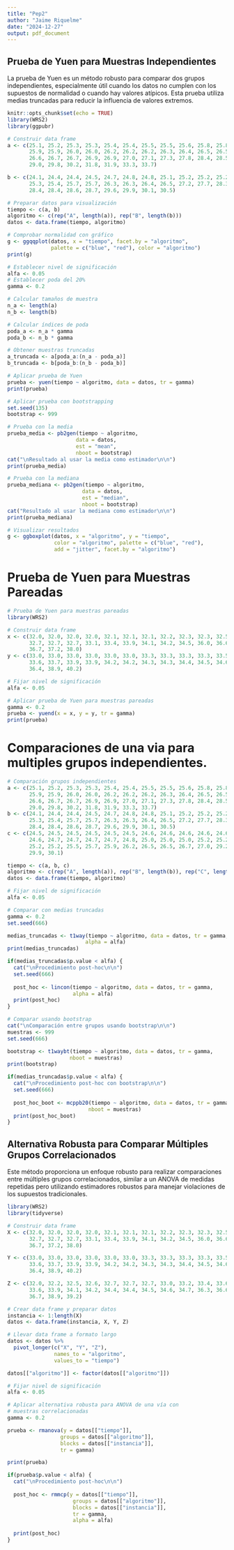 ```yaml
---
title: "Pep2"
author: "Jaime Riquelme"
date: "2024-12-27"
output: pdf_document
---
```


## Prueba de Yuen para Muestras Independientes

La prueba de Yuen es un método robusto para comparar dos grupos independientes, especialmente útil cuando los datos no cumplen con los supuestos de normalidad o cuando hay valores atípicos. Esta prueba utiliza medias truncadas para reducir la influencia de valores extremos.

```r
knitr::opts_chunk$set(echo = TRUE)
library(WRS2)
library(ggpubr)

# Construir data frame
a <- c(25.1, 25.2, 25.3, 25.3, 25.4, 25.4, 25.5, 25.5, 25.6, 25.8, 25.8,
       25.9, 25.9, 26.0, 26.0, 26.2, 26.2, 26.2, 26.3, 26.4, 26.5, 26.5,
       26.6, 26.7, 26.7, 26.9, 26.9, 27.0, 27.1, 27.3, 27.8, 28.4, 28.5,
       29.0, 29.8, 30.2, 31.8, 31.9, 33.3, 33.7)

b <- c(24.1, 24.4, 24.4, 24.5, 24.7, 24.8, 24.8, 25.1, 25.2, 25.2, 25.2,
       25.3, 25.4, 25.7, 25.7, 26.3, 26.3, 26.4, 26.5, 27.2, 27.7, 28.3,
       28.4, 28.4, 28.6, 28.7, 29.6, 29.9, 30.1, 30.5)

# Preparar datos para visualización
tiempo <- c(a, b)
algoritmo <- c(rep("A", length(a)), rep("B", length(b)))
datos <- data.frame(tiempo, algoritmo)

# Comprobar normalidad con gráfico
g <- ggqqplot(datos, x = "tiempo", facet.by = "algoritmo",
              palette = c("blue", "red"), color = "algoritmo")
print(g)

# Establecer nivel de significación
alfa <- 0.05
# Establecer poda del 20%
gamma <- 0.2

# Calcular tamaños de muestra
n_a <- length(a)
n_b <- length(b)

# Calcular índices de poda
poda_a <- n_a * gamma
poda_b <- n_b * gamma

# Obtener muestras truncadas
a_truncada <- a[poda_a:(n_a - poda_a)]
b_truncada <- b[poda_b:(n_b - poda_b)]

# Aplicar prueba de Yuen
prueba <- yuen(tiempo ~ algoritmo, data = datos, tr = gamma)
print(prueba)

# Aplicar prueba con bootstrapping
set.seed(135)
bootstrap <- 999

# Prueba con la media
prueba_media <- pb2gen(tiempo ~ algoritmo,
                      data = datos,
                      est = "mean",
                      nboot = bootstrap)
cat("\nResultado al usar la media como estimador\n\n")
print(prueba_media)

# Prueba con la mediana
prueba_mediana <- pb2gen(tiempo ~ algoritmo,
                        data = datos,
                        est = "median",
                        nboot = bootstrap)
cat("Resultado al usar la mediana como estimador\n\n")
print(prueba_mediana)

# Visualizar resultados
g <- ggboxplot(datos, x = "algoritmo", y = "tiempo",
               color = "algoritmo", palette = c("blue", "red"),
               add = "jitter", facet.by = "algoritmo")
```

# Prueba de Yuen para Muestras Pareadas
```r
# Prueba de Yuen para muestras pareadas
library(WRS2)

# Construir data frame
x <- c(32.0, 32.0, 32.0, 32.0, 32.1, 32.1, 32.1, 32.2, 32.3, 32.3, 32.5,
       32.7, 32.7, 32.7, 33.1, 33.4, 33.9, 34.1, 34.2, 34.5, 36.0, 36.6,
       36.7, 37.2, 38.0)
y <- c(33.0, 33.0, 33.0, 33.0, 33.0, 33.0, 33.3, 33.3, 33.3, 33.3, 33.5,
       33.6, 33.7, 33.9, 33.9, 34.2, 34.2, 34.3, 34.3, 34.4, 34.5, 34.6,
       36.4, 38.9, 40.2)

# Fijar nivel de significación
alfa <- 0.05

# Aplicar prueba de Yuen para muestras pareadas
gamma <- 0.2
prueba <- yuend(x = x, y = y, tr = gamma)
print(prueba)
```

# Comparaciones de una via para multiples grupos independientes.

```r
# Comparación grupos independientes
a <- c(25.1, 25.2, 25.3, 25.3, 25.4, 25.4, 25.5, 25.5, 25.6, 25.8, 25.8,
       25.9, 25.9, 26.0, 26.0, 26.2, 26.2, 26.2, 26.3, 26.4, 26.5, 26.5,
       26.6, 26.7, 26.7, 26.9, 26.9, 27.0, 27.1, 27.3, 27.8, 28.4, 28.5,
       29.0, 29.8, 30.2, 31.8, 31.9, 33.3, 33.7)
b <- c(24.1, 24.4, 24.4, 24.5, 24.7, 24.8, 24.8, 25.1, 25.2, 25.2, 25.2,
       25.3, 25.4, 25.7, 25.7, 26.3, 26.3, 26.4, 26.5, 27.2, 27.7, 28.3,
       28.4, 28.4, 28.6, 28.7, 29.6, 29.9, 30.1, 30.5)
c <- c(24.5, 24.5, 24.5, 24.5, 24.5, 24.5, 24.6, 24.6, 24.6, 24.6, 24.6,
       24.6, 24.7, 24.7, 24.7, 24.7, 24.8, 25.0, 25.0, 25.0, 25.2, 25.2,
       25.2, 25.2, 25.5, 25.7, 25.9, 26.2, 26.5, 26.5, 26.7, 27.0, 29.2,
       29.9, 30.1)

tiempo <- c(a, b, c)
algoritmo <- c(rep("A", length(a)), rep("B", length(b)), rep("C", length(c)))
datos <- data.frame(tiempo, algoritmo)

# Fijar nivel de significación
alfa <- 0.05

# Comparar con medias truncadas
gamma <- 0.2
set.seed(666)

medias_truncadas <- t1way(tiempo ~ algoritmo, data = datos, tr = gamma,
                         alpha = alfa)
print(medias_truncadas)

if(medias_truncadas$p.value < alfa) {
  cat("\nProcedimiento post-hoc\n\n")
  set.seed(666)
  
  post_hoc <- lincon(tiempo ~ algoritmo, data = datos, tr = gamma,
                     alpha = alfa)
  print(post_hoc)
}

# Comparar usando bootstrap
cat("\nComparación entre grupos usando bootstrap\n\n")
muestras <- 999
set.seed(666)

bootstrap <- t1waybt(tiempo ~ algoritmo, data = datos, tr = gamma,
                    nboot = muestras)
print(bootstrap)

if(medias_truncadas$p.value < alfa) {
  cat("\nProcedimiento post-hoc con bootstrap\n\n")
  set.seed(666)
  
  post_hoc_boot <- mcppb20(tiempo ~ algoritmo, data = datos, tr = gamma,
                          nboot = muestras)
  print(post_hoc_boot)
}
```

## Alternativa Robusta para Comparar Múltiples Grupos Correlacionados

Este método proporciona un enfoque robusto para realizar comparaciones entre múltiples grupos correlacionados, similar a un ANOVA de medidas repetidas pero utilizando estimadores robustos para manejar violaciones de los supuestos tradicionales.

```r
library(WRS2)
library(tidyverse)

# Construir data frame
X <- c(32.0, 32.0, 32.0, 32.0, 32.1, 32.1, 32.1, 32.2, 32.3, 32.3, 32.5,
       32.7, 32.7, 32.7, 33.1, 33.4, 33.9, 34.1, 34.2, 34.5, 36.0, 36.6,
       36.7, 37.2, 38.0)

Y <- c(33.0, 33.0, 33.0, 33.0, 33.0, 33.0, 33.3, 33.3, 33.3, 33.3, 33.5,
       33.6, 33.7, 33.9, 33.9, 34.2, 34.2, 34.3, 34.3, 34.4, 34.5, 34.6,
       36.4, 38.9, 40.2)

Z <- c(32.0, 32.2, 32.5, 32.6, 32.7, 32.7, 32.7, 33.0, 33.2, 33.4, 33.6,
       33.6, 33.9, 34.1, 34.2, 34.4, 34.4, 34.5, 34.6, 34.7, 36.3, 36.6,
       36.7, 38.9, 39.2)

# Crear data frame y preparar datos
instancia <- 1:length(X)
datos <- data.frame(instancia, X, Y, Z)

# Llevar data frame a formato largo
datos <- datos %>% 
  pivot_longer(c("X", "Y", "Z"), 
               names_to = "algoritmo", 
               values_to = "tiempo")

datos[["algoritmo"]] <- factor(datos[["algoritmo"]])

# Fijar nivel de significación
alfa <- 0.05

# Aplicar alternativa robusta para ANOVA de una vía con
# muestras correlacionadas
gamma <- 0.2

prueba <- rmanova(y = datos[["tiempo"]], 
                 groups = datos[["algoritmo"]], 
                 blocks = datos[["instancia"]], 
                 tr = gamma)

print(prueba)

if(prueba$p.value < alfa) {
  cat("\nProcedimiento post-hoc\n\n")
  
  post_hoc <- rmmcp(y = datos[["tiempo"]], 
                     groups = datos[["algoritmo"]], 
                     blocks = datos[["instancia"]], 
                     tr = gamma, 
                     alpha = alfa)
  
  print(post_hoc)
}
```

